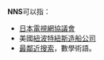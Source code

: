 '''NNS'''可以指：
* [[日本電視網協議會|日本電視網協議會]]
*美國[[紐波特紐斯造船公司|紐波特紐斯造船公司]]
*[[最鄰近搜索|最鄰近搜索]]，數學術語。
{{Disambig|三字拉丁字母縮寫消歧義}}